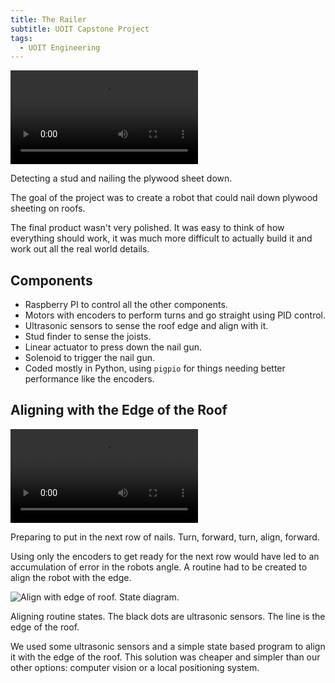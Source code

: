 ```yaml
---
title: The Railer
subtitle: UOIT Capstone Project
tags:
  - UOIT Engineering
---
```


![The Railer](the_railer.mp4)

<Caption>Detecting a stud and nailing the plywood sheet down.</Caption>

The goal of the project was to create a robot that could nail down plywood sheeting on roofs.

The final product wasn't very polished. It was easy to think of how everything should work, it was much more difficult to actually build it and work out all the real world details.

## Components

- Raspberry PI to control all the other components.
- Motors with encoders to perform turns and go straight using PID control.
- Ultrasonic sensors to sense the roof edge and align with it.
- Stud finder to sense the joists.
- Linear actuator to press down the nail gun.
- Solenoid to trigger the nail gun.
- Coded mostly in Python, using `pigpio` for things needing better performance like the encoders.

## Aligning with the Edge of the Roof

![The Railer Aligning](the_railer_aligning.mp4)

<Caption>Preparing to put in the next row of nails. Turn, forward, turn, align, forward.</Caption>

Using only the encoders to get ready for the next row would have led to an accumulation of error in the robots angle. A routine had to be created to align the robot with the edge.

![Align with edge of roof. State diagram.](align_state_diagram.png)

<Caption>Aligning routine states. The black dots are ultrasonic sensors. The line is the edge of the roof.</Caption>

We used some ultrasonic sensors and a simple state based program to align it with the edge of the roof. This solution was cheaper and simpler than our other options: computer vision or a local positioning system.

